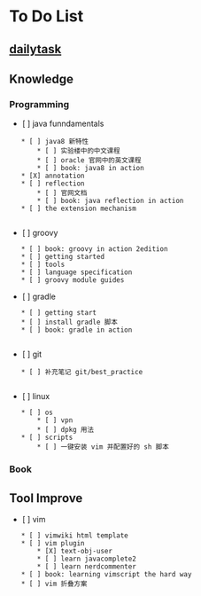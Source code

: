 = To Do List =

== [[dailytask/dailytask|dailytask]] ==

== Knowledge ==

=== Programming ===

* [ ] java funndamentals
	* [ ] java8 新特性
		* [ ] 实验楼中的中文课程	
		* [ ] oracle 官网中的英文课程
		* [ ] book: java8 in action
	* [X] annotation
	* [ ] reflection	
		* [ ] 官网文档 
		* [ ] book: java reflection in action
	* [ ] the extension mechanism
	
* [ ] groovy
	* [ ] book: groovy in action 2edition 
	* [ ] getting started 
	* [ ] tools
	* [ ] language specification
	* [ ] groovy module guides

* [ ] gradle
	* [ ] getting start
	* [ ] install gradle 脚本
	* [ ] book: gradle in action 
	
* [ ] git
	* [ ] 补充笔记 git/best_practice
	 
* [ ] linux
	* [ ] os
		* [ ] vpn
		* [ ] dpkg 用法
	* [ ] scripts
		* [ ] 一键安装 vim 并配置好的 sh 脚本

	
=== Book ===

== Tool Improve ==

* [ ] vim
	* [ ] vimwiki html template
	* [ ] vim plugin
		* [X] text-obj-user
		* [ ] learn javacomplete2
		* [ ] learn nerdcommenter
	* [ ] book: learning vimscript the hard way
	* [ ] vim 折叠方案
	
